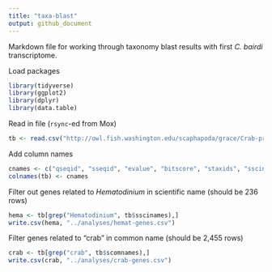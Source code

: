 ```yaml
---
title: "taxa-blast"
output: github_document
---
```


Markdown file for working through taxonomy blast results with first _C. bairdi_ transcriptome. 

Load packages 
```r
library(tidyverse)
library(ggplot2)
library(dplyr)
library(data.table)
```

Read in file (`rsync`-ed from Mox)
```r
tb <- read.csv("http://owl.fish.washington.edu/scaphapoda/grace/Crab-project/1217-Cb-tax-blast.tab", sep = '\t', header = FALSE)
```

Add column names
```r
cnames <- c("qseqid", "sseqid", "evalue", "bitscore", "staxids", "sscinames", "scomnames", "sskingdoms")
colnames(tb) <- cnames
```

Filter out genes related to _Hematodinium_ in scientific name (should be 236 rows)
```r
hema <- tb[grep("Hematodinium", tb$sscinames),]
write.csv(hema, "../analyses/hemat-genes.csv")
```

Filter genes related to "crab" in common name (should be 2,455 rows)
```r
crab <- tb[grep("crab", tb$scomnames),]
write.csv(crab, "../analyses/crab-genes.csv")
```

